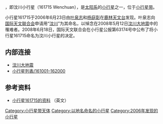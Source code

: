 {{Infobox Planet | discovery=yes | physical_characteristics = yes | bgcolour=#FFFFC0 |
name=161715 Wenchuan
| discoverer=[[叶泉志|叶泉志]]<br/>[[杨庭彰|杨庭彰]]
|discovery_site = [[鹿林天文台|鹿林天文台]]
| discovered=2006年6月23日
| mp_name = 
| alt_names=2006 MZ12
| mp_category=[[小行星带|小行星带]] 
| epoch=November 30.0, 2008 ([[儒略日|JD]] 2454800.5)
| semimajor=2.5551685AU
| perihelion=2.1568254AU 
| aphelion=2.9535116AU
| eccentricity=0.1558970
| period=1491.8588640d (4.08a)
| inclination=3.56381°
| asc_node=301.89167°
| arg_peri=4.03074°
| mean_anomaly=194.58186°
| dimensions = 
| mass = 
| density = 
| surface_grav = 
| escape_velocity = 
| sidereal_day = 
| axial_tilt = 
| pole_ecliptic_lat = 
| pole_ecliptic_lon = 
| albedo = 
| spectral_type = 
| abs_magnitude = 16.1
}}
'''{{BASEPAGENAME}}'''，即汶川小行星（161715 Wenchuan），是[[太阳系|太阳系]]的[[小行星|小行星]]之一，位于[[小行星带|小行星带]]。

小行星161715于2006年6月23日由[[叶泉志|叶泉志]]和[[杨庭彰|杨庭彰]]在[[鹿林天文台|鹿林天文台]]发现。叶泉志向[[国际天文联合会|国际天文联合会]]申请用“[[汶川|汶川]]”为其命名，以悼念在2008年5月12日[[汶川大地震|汶川大地震]]中的罹难者。2008年6月18日，国际天文联合会在小行星公报第63174号中公布了将小行星161715命名为汶川小行星的决定。

==内部连接==
*[[汶川大地震|汶川大地震]]
*[[小行星列表/161001–162000|小行星列表/161001–162000]]

== 参考资料 ==
* [http://ssd.jpl.nasa.gov/sbdb.cgi?sstr=161715+Wenchuan 小行星161715的资料] （英文）

{{beltasteroid-stub}}

[[Category:小行星带天体|Category:小行星带天体]]
[[Category:以地名命名的小行星|Category:以地名命名的小行星]]
[[Category:2006年发现的小行星|Category:2006年发现的小行星]]